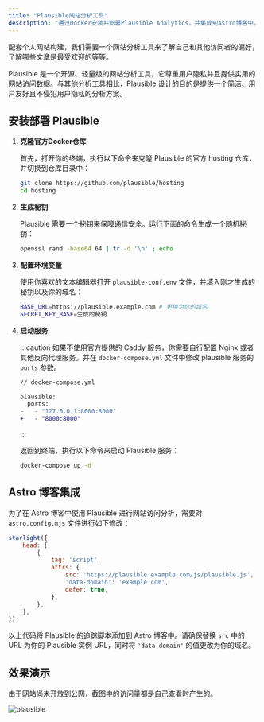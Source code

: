 ```yaml
---
title: "Plausible网站分析工具"
description: "通过Docker安装并部署Plausible Analytics，并集成到Astro博客中。"
---
```


配套个人网站构建，我们需要一个网站分析工具来了解自己和其他访问者的偏好，了解哪些文章是最受欢迎的等等。

Plausible 是一个开源、轻量级的网站分析工具，它尊重用户隐私并且提供实用的网站访问数据。与其他分析工具相比，Plausible 设计的目的是提供一个简洁、用户友好且不侵犯用户隐私的分析方案。

## 安装部署 Plausible


<Steps>

1. **克隆官方Docker仓库**

   首先，打开你的终端，执行以下命令来克隆 Plausible 的官方 hosting 仓库，并切换到仓库目录中：

    ```bash
    git clone https://github.com/plausible/hosting
    cd hosting
    ```

2. **生成秘钥**

   Plausible 需要一个秘钥来保障通信安全。运行下面的命令生成一个随机秘钥：

    ```bash
    openssl rand -base64 64 | tr -d '\n' ; echo
    ```

3. **配置环境变量**

   使用你喜欢的文本编辑器打开 `plausible-conf.env` 文件，并填入刚才生成的秘钥以及你的域名：

    ```bash
   BASE_URL=https://plausible.example.com # 更换为你的域名
   SECRET_KEY_BASE=生成的秘钥
   ```

4. **启动服务**

   :::caution
   如果不使用官方提供的 Caddy 服务，你需要自行配置 Nginx 或者其他反向代理服务。并在 `docker-compose.yml` 文件中修改
   plausible 服务的 `ports` 参数。

   ```diff lang="yaml"
   // docker-compose.yml
   
   plausible:
     ports:
   -   - "127.0.0.1:8000:8000" 
   +   - "8000:8000"
   ```

   :::

   返回到终端，执行以下命令来启动 Plausible 服务：

    ```bash
    docker-compose up -d
    ```

</Steps>

## Astro 博客集成

为了在 Astro 博客中使用 Plausible 进行网站访问分析，需要对 `astro.config.mjs` 文件进行如下修改：

```javascript
starlight({
    head: [
        {
            tag: 'script',
            attrs: {
                src: 'https://plausible.example.com/js/plausible.js',
                'data-domain': 'example.com',
                defer: true,
            },
        },
    ],
});
```

以上代码将 Plausible 的追踪脚本添加到 Astro 博客中。请确保替换 `src` 中的 URL 为你的 Plausible 实例
URL，同时将 `'data-domain'` 的值更改为你的域名。

## 效果演示

由于网站尚未开放到公网，截图中的访问量都是自己查看时产生的。

![plausible](../../../assets/plausible.png)